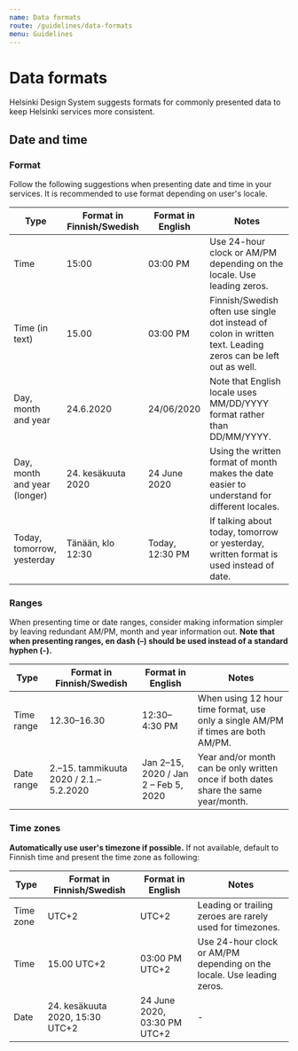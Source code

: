 ```yaml
---
name: Data formats
route: /guidelines/data-formats
menu: Guidelines
---
```



# Data formats

<LargeParagraph>
    Helsinki Design System suggests formats for commonly presented data to keep Helsinki services more consistent.
</LargeParagraph>

## Date and time

### Format
Follow the following suggestions when presenting date and time in your services. It is recommended to use format depending on user's locale.

Type                          | Format in Finnish/Swedish              | Format in English                                    | Notes
------------------------------|----------------------------------------|------------------------------------------------------|---------------------------------------------------------------------------------------------
Time                          | 15:00                                  | 03:00 PM                                             | Use 24-hour clock or AM/PM depending on the locale. Use leading zeros.
Time (in text)                | 15.00                                  | 03:00 PM                                             | Finnish/Swedish often use single dot instead of colon in written text. Leading zeros can be left out as well.
Day, month and year           | 24.6.2020                              | 24/06/2020                                           | Note that English locale uses MM/DD/YYYY format rather than DD/MM/YYYY.
Day, month and year (longer)  | 24. kesäkuuta 2020                     | 24 June 2020                                         | Using the written format of month makes the date easier to understand for different locales.
Today, tomorrow, yesterday    | Tänään, klo 12:30                      | Today, 12:30 PM                                      | If talking about today, tomorrow or yesterday, written format is used instead of date.

### Ranges
When presenting time or date ranges, consider making information simpler by leaving redundant AM/PM, month and year information out. **Note that when presenting ranges, en dash (–) should be used instead of a standard hyphen (-).**

Type                          | Format in Finnish/Swedish              | Format in English                                    | Notes
------------------------------|----------------------------------------|------------------------------------------------------|---------------------------------------------------------------------------------------------
Time range                    | 12.30–16.30                            | 12:30–4:30 PM                                        | When using 12 hour time format, use only a single AM/PM if times are both AM/PM.
Date range                    | 2.–15. tammikuuta 2020 / 2.1.–5.2.2020 | Jan 2–15, 2020 / Jan 2 – Feb 5, 2020                 | Year and/or month can be only written once if both dates share the same year/month.

### Time zones
**Automatically use user's timezone if possible.** If not available, default to Finnish time and present the time zone as following:

Type       | Format in Finnish/Swedish       | Format in English            | Notes
-----------|---------------------------------|------------------------------|---------------------------------------------------------------------------------------------
Time zone  | UTC+2                           | UTC+2                        | Leading or trailing zeroes are rarely used for timezones.
Time       | 15.00 UTC+2                     | 03:00 PM UTC+2               | Use 24-hour clock or AM/PM depending on the locale. Use leading zeros.
Date       | 24. kesäkuuta 2020, 15:30 UTC+2 | 24 June 2020, 03:30 PM UTC+2 | -